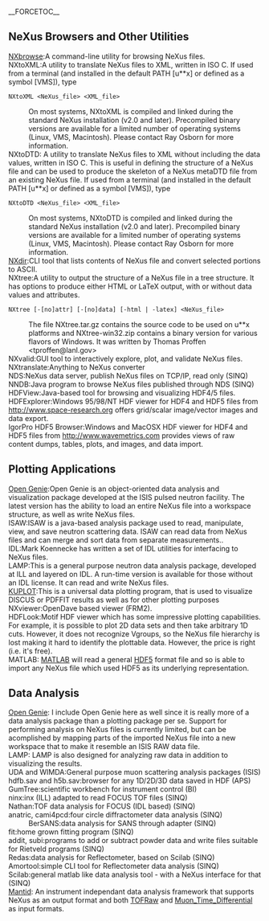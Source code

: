 __FORCETOC__
==NeXus Browsers and Other Utilities==
;[[NXbrowse]]:A command-line utility for browsing NeXus files.
;NXtoXML:A utility to translate NeXus files to XML, written in ISO C. If used from a terminal (and installed in the default PATH [u**x] or defined as a symbol [VMS]), type
<pre>
NXtoXML <NeXus_file> <XML_file>
</pre>
:On most systems, NXtoXML is compiled and linked during the standard NeXus installation (v2.0 and later). Precompiled binary versions are available for a limited number of operating systems (Linux, VMS, Macintosh). Please contact Ray Osborn for more information.
;NXtoDTD: A utility to translate NeXus files to XML without including the data values, written in ISO C. This is useful in defining the structure of a NeXus file and can be used to produce the skeleton of a NeXus metaDTD file from an existing NeXus file. If used from a terminal (and installed in the default PATH [u**x] or defined as a symbol [VMS]), type
<pre>
NXtoDTD <NeXus_file> <XML_file>
</pre>
:On most systems, NXtoDTD is compiled and linked during the standard NeXus installation (v2.0 and later). Precompiled binary versions are available for a limited number of operating systems (Linux, VMS, Macintosh). Please contact Ray Osborn for more information.
;[[NXdir]]:CLI tool that lists contents of NeXus file and convert selected portions to ASCII.
;NXtree:A utility to output the structure of a NeXus file in a tree structure. It has options to produce either HTML or LaTeX output, with or without data values and attributes.
<pre>
NXtree [-[no]attr] [-[no]data] [-html | -latex] <NeXus_file>
</pre>
:The file NXtree.tar.gz contains the source code to be used on u**x platforms and NXtree-win32.zip contains a binary version for various flavors of Windows. It was written by Thomas Proffen <tproffen@lanl.gov>
;NXvalid:GUI tool to interactively explore, plot, and validate NeXus files.
;NXtranslate:Anything to NeXus converter
;NDS:NeXus data server, publish NeXus files on TCP/IP, read only (SINQ)
;NNDB:Java program to browse NeXus files published through NDS (SINQ)
;HDFView:Java-based tool for browsing and visualizing HDF4/5 files.
;HDFExplorer:Windows 95/98/NT HDF viewer for HDF4 and HDF5 files from http://www.space-research.org offers grid/scalar image/vector images and data export.
;IgorPro HDF5 Browser:Windows and MacOSX HDF viewer for HDF4 and HDF5 files from http://www.wavemetrics.com provides views of raw content dumps, tables, plots, and images, and data import.

==Plotting Applications==
;[http://www.opengenie.org/ Open Genie]:Open Genie is an object-oriented data analysis and visualization package developed at the ISIS pulsed neutron facility. The latest version has the ability to load an entire NeXus file into a workspace structure, as well as write NeXus files.
;ISAW:ISAW is a java-based analysis package used to read, manipulate, view, and save neutron scattering data. ISAW can read data from NeXus files and can merge and sort data from separate measurements..
;IDL:Mark Koennecke has written a set of IDL utilities for interfacing to NeXus files.
;LAMP:This is a general purpose neutron data analysis package, developed at ILL and layered on IDL. A run-time version is available for those without an IDL license. It can read and write NeXus files.
;[http://discus.sourceforge.net KUPLOT]:This is a universal data plotting program, that is used to visualize DISCUS or PDFFIT results as well as for other plotting purposes
;NXviewer:OpenDave based viewer (FRM2).
;HDFLook:Motif HDF viewer which has some impressive plotting capabilities. For example, it is possible to plot 2D data sets and then take arbitrary 1D cuts. However, it does not recognize Vgroups, so the NeXus file hierarchy is lost making it hard to identify the plottable data. However, the price is right (i.e. it's free).
;MATLAB: [http://www.mathworks.com/products/matlab/ MATLAB] will read a general [http://www.hdfgroup.org/HDF5/ HDF5] format file and so is able to import any NeXus file which used HDF5 as its underlying representation.   

==Data Analysis==
;[http://www.opengenie.org/ Open Genie]: I include Open Genie here as well since it is really more of a data analysis package than a plotting package per se. Support for performing analysis on NeXus files is currently limited, but can be acomplished by mapping parts of the imported NeXus file into a new workspace that to make it resemble an ISIS RAW data file.    
;LAMP: LAMP is also designed for analyzing raw data in addition to visualizing the results.
;UDA and WIMDA:General purpose muon scattering analysis packages (ISIS)
;hdfb.sav and h5b.sav:browser for any 1D/2D/3D data saved in HDF (APS)
;GumTree:scientific workbench for instrument control (BI)
;ninx:inx (ILL) adapted to read FOCUS TOF files (SINQ)
;Nathan:TOF data analysis for FOCUS (IDL based) (SINQ)
;anatric, cami4pcd:four circle diffractometer data analysis (SINQ)
:BerSANS:data analysis for SANS through adapter (SINQ)
;fit:home grown fitting program (SINQ)
;addit, subi:programs to add or subtract powder data and write files suitable for Rietveld programs (SINQ)
;Redas:data analysis for Reflectometer, based on Scilab (SINQ)
;Amortool:simple CLI tool for Reflectometer data analysis (SINQ)
;Scilab:general matlab like data analysis tool - with a NeXus interface for that (SINQ)
;[http://www.mantidproject.org/ Mantid]: An instrument independant data analysis framework that supports NeXus as an output format and both [[TOFRaw]] and [[Muon_Time_Differential]] as input formats.